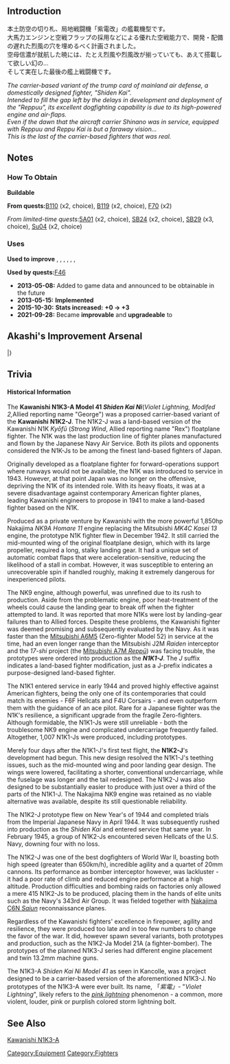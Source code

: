 {{EquipmentInfo|55}}

==Introduction==
本土防空の切り札、局地戦闘機「紫電改」の艦載機型です。<br>
大馬力エンジンと空戦フラップの採用などによる優れた空戦能力で、開発・配備の遅れた烈風の穴を埋めるべく計画されました。<br>
空母信濃が就航した暁には、たとえ烈風や烈風改が揃っていても、あえて搭載して欲しい幻の…<br>
そして実在した最後の艦上戦闘機です。

''The carrier-based variant of the trump card of mainland air defense, a domestically designed fighter, "Shiden Kai".<br>''
''Intended to fill the gap left by the delays in development and deployment of the "Reppuu", its excellent dogfighting capability is due to its high-powered engine and air-flaps.''<br>
''Even if the dawn that the aircraft carrier Shinano was in service, equipped with Reppuu and Reppu Kai is but a faraway vision...''<br>
''This is the last of the carrier-based fighters that was real.''

==Notes==
<div class="mw-collapsible"><h3>How To Obtain</h3>
<div class="mw-collapsible-content">
'''Buildable'''

'''From quests: '''[[Quests#B110|B110]] (x2, choice), [[Quests#B119|B119]] (x2, choice), [[Quests#F70|F70]] (x2)

''From limited-time quests: ''[[Quests/Seasonal#5A01|5A01]] (x2, choice), [[Quests/Seasonal#SB24|SB24]] (x2, choice), [[Quests/Seasonal#SB29|SB29]] (x3, choice), [[Quests/Seasonal#Su04|Su04]] (x2, choice)

</div></div>

<div class="mw-collapsible"><h3>Uses</h3>
<div class="mw-collapsible-content">
'''Used to improve''' {{Equipment/Link|Shiden Kai 2}}, {{Equipment/Link|Shiden Kai 4}}, {{Equipment/Link|Shiden Model 11}}, {{Equipment/Link|F6F-3}}, {{Equipment/Link|F6F-5}}, {{Equipment/Link|Kyoufuu Kai}}, {{Equipment/Link|Zuiun Kai Ni (634 Air Group)}}

'''Used by quests: '''[[Quests#F46|F46]]

</div></div>


<div class="mw-collapsible><h3>Updates History</h3>
<div class="mw-collapsible-content>
* '''2013-05-08:''' Added to game data and announced to be obtainable in the future
* '''2013-05-15:''' '''Implemented'''
* '''2015-10-30:''' '''Stats increased:'''  '''{{Evasion}}+0 → {{Evasion}}+3 '''
* '''2021-09-28:''' Became '''improvable''' and '''upgradeable''' to {{Equipment/Link|Shiden Kai 4}}
</div></div>

== Akashi's Improvement Arsenal ==
{{AkashiWorkshop}}
{{AkashiWorkshopLine
| Name = {{PAGENAME}}
| ItemType = GreenPlane
| Fuel = 110
| Ammo = 160
| Steel = 0
| Baux = 330
|Mats0-5 = 5/7
|Mats6-9 = 8/10
|Mats10 = ?/20
|Screws0-5 = 4/5
|Screws6-9 = 5/7
|Screws10 = ?/9
|EquipConsume0-5 = 1x{{GreenPlane|Shiden Kai 2}}
|EquipConsume6-9 = 2x{{GreenPlane|Shiden Kai 2}}
|EquipConsume10 = 2x{{GreenPlane|Prototype Reppuu Late Model}}<br>1x{{AvMat}}<br>1x{{SCM}}
| Mon = ✓
| Tue = ✓
| Wed = ✓
| Thu = ✓
| 2ndShip = {{Ship/Link|Suzuya/Carrier Kai Ni}}
| Notes =  Upgrades to {{Equipment/Link|Shiden Kai 4}}.
}}
|}

==Trivia==
<h4>Historical Information</h4>
The '''Kawanishi N1K3-A Model 41 ''Shiden Kai Ni '''''(''Violet Lightning, Modifed 2, ''Allied reporting name "George") was a proposed carrier-based variant of the '''Kawanishi''' '''N1K2-J'''. The N1K2-J was a land-based version of the Kawanishi N1K ''Kyōfū'' (''Strong Wind'', Allied reporting name "Rex") floatplane fighter. The N1K was the last production line of fighter planes manufactured and flown by the Japanese Navy Air Service. Both its pilots and opponents considered the N1K-Js to be among the finest land-based fighters of Japan.

Originally developed as a floatplane fighter for forward-operations support where runways would not be available, the N1K was introduced to service in 1943. However, at that point Japan was no longer on the offensive, depriving the N1K of its intended role. With its heavy floats, it was at a severe disadvantage against contemporary American fighter planes, leading Kawanishi engineers to propose in 1941 to make a land-based fighter based on the N1K.

Produced as a private venture by Kawanishi with the more powerful 1,850hp Nakajima ''NK9A'' ''Homare'' ''11'' engine replacing the Mitsubishi ''MK4C Kasei 13'' engine, the prototype N1K fighter flew in December 1942. It still carried the mid-mounted wing of the original floatplane design, which with its large propeller, required a long, stalky landing gear. It had a unique set of automatic combat flaps that were acceleration-sensitive, reducing the likelihood of a stall in combat. However, it was susceptible to entering an unrecoverable spin if handled roughly, making it extremely dangerous for inexperienced pilots.

The NK9 engine, although powerful, was unrefined due to its rush to production. Aside from the problematic engine, poor heat-treatment of the wheels could cause the landing gear to break off when the fighter attempted to land. It was reported that more N1Ks were lost by landing-gear failures than to Allied forces. Despite these problems, the Kawanishi fighter was deemed promising and subsequently evaluated by the Navy. As it was faster than the [[Type 52 Zero Fighter|Mitsubishi A6M5]] (Zero-fighter Model 52) in service at the time, had an even longer range than the Mitsubishi J2M ''Raiden'' interceptor and the ''17-shi'' project (the [[Reppuu (Strong Gale)|Mitsubishi A7M ''Reppū'']]) was facing trouble, the prototypes were ordered into production as the '''''N1K1-J'''''. The ''J'' suffix indicates a land-based fighter modification, just as a J-prefix indicates a purpose-designed land-based fighter.

The N1K1 entered service in early 1944 and proved highly effective against American fighters, being the only one of its contemporaries that could match its enemies - F6F Hellcats and F4U Corsairs - and even outperform them with the guidance of an ace pilot. Rare for a Japanese fighter was the N1K's resilience, a significant upgrade from the fragile Zero-fighters. Although formidable, the N1K1-Js were still unreliable - both the troublesome NK9 engine and complicated undercarriage frequently failed. Altogether, 1,007 N1K1-Js were produced, including prototypes.

Merely four days after the N1K1-J's first test flight, the '''N1K2-J'''<nowiki/>'s development had begun. This new design resolved the N1K1-J's teething issues, such as the mid-mounted wing and poor landing gear design. The wings were  lowered, facilitating a shorter, conventional undercarriage, while the fuselage was longer and the tail redesigned. The N1K2-J was also designed to be substantially easier to produce with just over a third of the parts of the N1K1-J. The Nakajima NK9 engine was retained as no viable alternative was available, despite its still questionable reliability.

The N1K2-J prototype flew on New Year's of 1944 and completed trials from the Imperial Japanese Navy in April 1944. It was subsequently rushed into production as the ''Shiden Kai'' and entered service that same year. In February 1945, a group of N1K2-Js encountered seven Hellcats of the U.S. Navy, downing four with no loss.

The N1K2-J was one of the best dogfighters of World War II, boasting both high speed (greater than 650km/h), incredible agility and a quartet of 20mm cannons. Its performance as bomber interceptor however, was lackluster - it had a poor rate of climb and reduced engine performance at a high altitude. Production difficulties and bombing raids on factories only allowed a mere 415 N1K2-Js to be produced, placing them in the hands of elite units such as the Navy's 343rd Air Group. It was fielded together with [[Saiun (Iridescent Cloud)|Nakajima C6N ''Saiun'']] reconnaissance planes.

Regardless of the Kawanishi fighters' excellence in firepower, agility and resilience, they were produced too late and in too few numbers to change the favor of the war. It did, however spawn several variants, both prototypes and production, such as the N1K2-Ja Model 21A (a fighter-bomber). The prototypes of the planned N1K3-J series had different engine placement and twin 13.2mm machine guns.

The N1K3-A ''Shiden Kai Ni Model 41'' as seen in Kancolle, was a project designed to be a carrier-based version of the aforementioned N1K3-J. No prototypes of the N1K3-A were ever built. Its name, 「''紫電」- '' "''Violet Lightning''", likely refers to the ''[[wikipedia:Pink_lightning_(storm)|pink lightning]]'' phenomenon - a common, more violent, louder, pink or purplish colored storm lightning bolt.
==See Also==
[[wikipedia:Kawanishi_N1K|Kawanishi N1K3-A]]
{{Equipmentlist}}
[[Category:Equipment]]
[[Category:Fighters]]